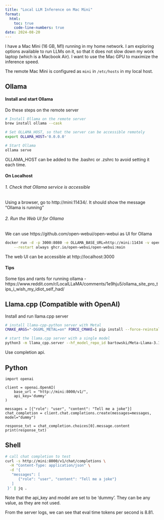```yaml
---
title: "Local LLM Inference on Mac Mini"
format: 
  html: 
    toc: true
    code-line-numbers: true
date: 2024-08-20
---
```


I have a Mac Mini (16 GB, M1) running in my home network. I am exploring options available to run LLMs on it, so that 
it does not slow down my work laptop (which is a Macbook Air). I want to use the Mac GPU to maximize the inference speed.

The remote Mac Mini is configured as `mini` in `/etc/hosts` in my local host. 

## Ollama
#### Install and start Ollama
Do these steps on the remote server
```.zsh
# Install Ollama on the remote server
brew install ollama --cask

# Set OLLAMA_HOST, so that the server can be accessible remotely 
export OLLAMA_HOST='0.0.0.0'

# Start Ollama
ollama serve
```
OLLAMA_HOST can be added to the .bashrc or .zshrc to avoid setting it each time. 

#### On Localhost

###### 1. Check that Ollama service is accessible 
Using a browser, go to http://mini:11434/. It should show the message "Ollama is running"

###### 2. Run the Web UI for Ollama
We can use https://github.com/open-webui/open-webui as UI for Ollama
```.zsh
docker run -d -p 3000:8080 -e OLLAMA_BASE_URL=http://mini:11434 -v open-webui:/app/backend/data --name open-webui \
    --restart always ghcr.io/open-webui/open-webui:main
```
The web UI can be accessible at http://localhost:3000

#### Tips
Some tips and rants for running ollama - https://www.reddit.com/r/LocalLLaMA/comments/1e9hju5/ollama_site_pro_tips_i_wish_my_idiot_self_had/

## Llama.cpp (Compatible with OpenAI)
Install and run llama.cpp server
```.zsh
# install llama-cpp-python server with Metal 
CMAKE_ARGS="-DGGML_METAL=on" FORCE_CMAKE=1 pip install --force-reinstall --no-cache-dir 'llama-cpp-python[server]'

# start the llama.cpp server with a single model
python3 -m llama_cpp.server --hf_model_repo_id bartowski/Meta-Llama-3.1-8B-Instruct-GGUF --model '*Q6_K_L.gguf' --chat_format llama-3 --host 0.0.0.0
```

Use completion api.

::: {.panel-tabset}
## Python
```.python
import openai

client = openai.OpenAI(
    base_url = "http://mini:8000/v1/",
    api_key='dummy'
)

messages = [{"role": "user", "content": "Tell me a joke"}]
chat_completion = client.chat.completions.create(messages=messages, model="dummy")

response_txt = chat_completion.choices[0].message.content
print(response_txt)
```

## Shell
```.zsh
# call chat completion to test
curl -s http://mini:8000/v1/chat/completions \
  -H "Content-Type: application/json" \
  -d '{
   "messages": [
      {"role": "user", "content": "Tell me a joke"}
   ]
 }' | jq .
```

:::
Note that the api_key and model are set to be 'dummy'. They can be any value, as they are not used. 

From the server logs, we can see that eval time tokens per second is 8.81.